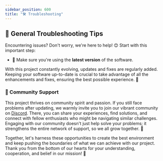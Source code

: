 ```yaml
---
sidebar_position: 600
title: "🛠️ Troubleshooting"
---
```



## 🌟 General Troubleshooting Tips

Encountering issues? Don't worry, we're here to help! 😊 Start with this important step:

- 🔄 Make sure you're using the **latest version** of the software. 

With this project constantly evolving, updates and fixes are regularly added. Keeping your software up-to-date is crucial to take advantage of all the enhancements and fixes, ensuring the best possible experience. 🚀

### 🤝 Community Support 

This project thrives on community spirit and passion. If you still face problems after updating, we warmly invite you to join our vibrant community on [Discord](https://discord.gg/BTQtE2deEm). There, you can share your experiences, find solutions, and connect with fellow enthusiasts who might be navigating similar challenges. Engaging with our community doesn't just help solve your problems; it strengthens the entire network of support, so we all grow together. 🌱

Together, let's harness these opportunities to create the best environment and keep pushing the boundaries of what we can achieve with our project. Thank you from the bottom of our hearts for your understanding, cooperation, and belief in our mission! 🙏